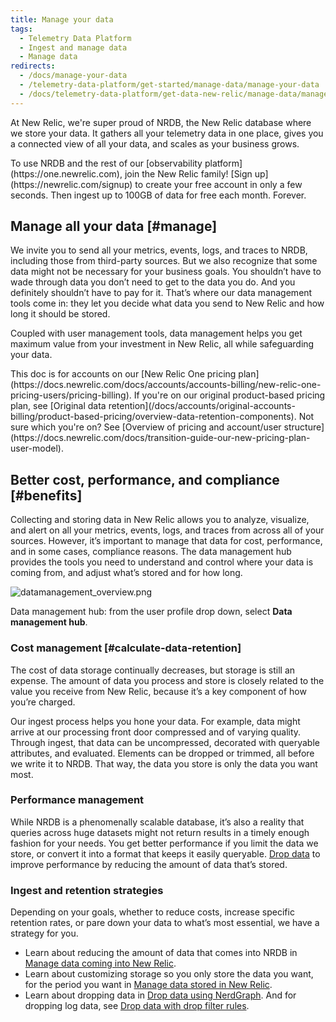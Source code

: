 ```yaml
---
title: Manage your data
tags:
  - Telemetry Data Platform
  - Ingest and manage data
  - Manage data
redirects:
  - /docs/manage-your-data
  - /telemetry-data-platform/get-started/manage-data/manage-your-data
  - /docs/telemetry-data-platform/get-data-new-relic/manage-data/manage-your-data
---
```


At New Relic, we're super proud of NRDB, the New Relic database where we store your data. It gathers all your telemetry data in one place, gives you a connected view of all your data, and scales as your business grows.

<Callout variant="tip">
  To use NRDB and the rest of our [observability platform](https://one.newrelic.com), join the New Relic family! [Sign up](https://newrelic.com/signup) to create your free account in only a few seconds. Then ingest up to 100GB of data for free each month. Forever.
</Callout>

## Manage all your data [#manage]

We invite you to send all your metrics, events, logs, and traces to NRDB, including those from third-party sources. But we also recognize that some data might not be necessary for your business goals. You shouldn’t have to wade through data you don’t need to get to the data you do. And you definitely shouldn’t have to pay for it. That’s where our data management tools come in: they let you decide what data you send to New Relic and how long it should be stored.

Coupled with user management tools, data management helps you get maximum value from your investment in New Relic, all while safeguarding your data.

<Callout variant="important">
  This doc is for accounts on our [New Relic One pricing plan](https://docs.newrelic.com/docs/accounts/accounts-billing/new-relic-one-pricing-users/pricing-billing). If you're on our original product-based pricing plan, see [Original data retention](/docs/accounts/original-accounts-billing/product-based-pricing/overview-data-retention-components). Not sure which you're on? See [Overview of pricing and account/user structure](https://docs.newrelic.com/docs/transition-guide-our-new-pricing-plan-user-model).
</Callout>

## Better cost, performance, and compliance [#benefits]

Collecting and storing data in New Relic allows you to analyze, visualize, and alert on all your metrics, events, logs, and traces from across all of your sources. However, it’s important to manage that data for cost, performance, and in some cases, compliance reasons. The data management hub provides the tools you need to understand and control where your data is coming from, and adjust what’s stored and for how long.

![datamanagement_overview.png](./images/datamanagement_overview.png "datamanagement_overview.png")

Data management hub: from the user profile drop down, select **Data management hub**.

### Cost management [#calculate-data-retention]

The cost of data storage continually decreases, but storage is still an expense. The amount of data you process and store is closely related to the value you receive from New Relic, because it’s a key component of how you’re charged.

Our ingest process helps you hone your data. For example, data might arrive at our processing front door compressed and of varying quality. Through ingest, that data can be uncompressed, decorated with queryable attributes, and evaluated. Elements can be dropped or trimmed, all before we write it to NRDB. That way, the data you store is only the data you want most.

### Performance management

While NRDB is a phenomenally scalable database, it’s also a reality that queries across huge datasets might not return results in a timely enough fashion for your needs. You get better performance if you limit the data we store, or convert it into a format that keeps it easily queryable. [Drop data](/docs/accounts/accounts/data-management/drop-data-using-nerdgraph) to improve performance by reducing the amount of data that’s stored.

### Ingest and retention strategies

Depending on your goals, whether to reduce costs, increase specific retention rates, or pare down your data to what’s most essential, we have a strategy for you.

* Learn about reducing the amount of data that comes into NRDB in [Manage data coming into New Relic](/docs/manage-data-coming-in).
* Learn about customizing storage so you only store the data you want, for the period you want in [Manage data stored in New Relic](/docs/manage-stored-data).
* Learn about dropping data in [Drop data using NerdGraph](/docs/accounts/accounts/data-management/drop-data-using-nerdgraph). And for dropping log data, see [Drop data with drop filter rules](/docs/logs/new-relic-logs/ui-data/drop-data-drop-filter-rules).
